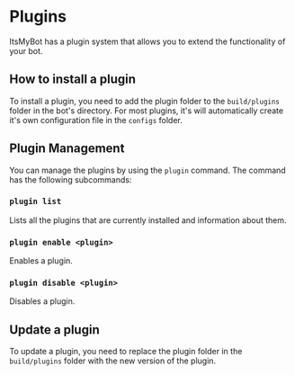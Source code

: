 # Plugins

ItsMyBot has a plugin system that allows you to extend the functionality of your bot.

## How to install a plugin
To install a plugin, you need to add the plugin folder to the `build/plugins` folder in the bot's directory. For most plugins, it's will automatically create it's own configuration file in the `configs` folder.

## Plugin Management
You can manage the plugins by using the `plugin` command. The command has the following subcommands:
### `plugin list`
Lists all the plugins that are currently installed and information about them.

### `plugin enable <plugin>`
Enables a plugin.

### `plugin disable <plugin>`
Disables a plugin.

## Update a plugin
To update a plugin, you need to replace the plugin folder in the `build/plugins` folder with the new version of the plugin.